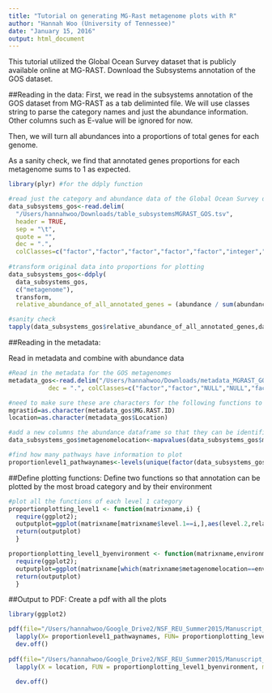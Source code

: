 ```yaml
---
title: "Tutorial on generating MG-Rast metagenome plots with R"
author: "Hannah Woo (University of Tennessee)"
date: "January 15, 2016"
output: html_document
---
```


This tutorial utilized the Global Ocean Survey dataset that is publicly available online at MG-RAST.  Download the Subsystems annotation of the GOS dataset.

##Reading in the data:
First, we read in the subsystems annotation of the GOS dataset from MG-RAST as a tab deliminted file.
We will use classes string to parse the category names and just the abundance information.  Other columns such as E-value will be ignored for now.  

Then, we will turn all abundances into a proportions of total genes for each genome.

As a sanity check, we find that annotated genes proportions for each metagenome sums to 1 as expected.

```r
library(plyr) #for the ddply function

#read just the category and abundance data of the Global Ocean Survey data.
data_subsystems_gos<-read.delim(
  "/Users/hannahwoo/Downloads/table_subsystemsMGRAST_GOS.tsv", 
  header = TRUE, 
  sep = "\t", 
  quote = "", 
  dec = ".", 
  colClasses=c("factor","factor","factor","factor","factor","integer","NULL","NULL","NULL","NULL","NULL"))
  
#transform original data into proportions for plotting
data_subsystems_gos<-ddply(
  data_subsystems_gos, 
  c("metagenome"), 
  transform, 
  relative_abundance_of_all_annotated_genes = (abundance / sum(abundance)))

#sanity check
tapply(data_subsystems_gos$relative_abundance_of_all_annotated_genes,data_subsystems_gos$metagenome, sum)
```
##Reading in the metadata:

Read in metadata and combine with abundance data
```r
#Read in the metadata for the GOS metagenomes
metadata_gos<-read.delim("/Users/hannahwoo/Downloads/metadata_MGRAST_GOS.tsv", header = TRUE, sep = "\t", quote = "",
           dec = ".", colClasses=c("factor","factor","NULL","NULL","factor","factor","factor","factor","factor","NULL","factor","factor"))

#need to make sure these are characters for the following functions to work properly
mgrastid=as.character(metadata_gos$MG.RAST.ID)
location=as.character(metadata_gos$Location)

#add a new columns the abundance dataframe so that they can be identified by location 
data_subsystems_gos$metagenomelocation<-mapvalues(data_subsystems_gos$metagenome, from =mgrastid, to = location)   

#find how many pathways have information to plot
proportionlevel1_pathwaynames<-levels(unique(factor(data_subsystems_gos$level.1))) 

```
##Define plotting functions:
Define two functions so that annotation can be plotted by the most broad category and by their environment
```r
#plot all the functions of each level 1 category
proportionplotting_level1 <- function(matrixname,i) {
  require(ggplot2); 
  outputplot=ggplot(matrixname[matrixname$level.1==i,],aes(level.2,relative_abundance_of_all_annotated_genes)) + geom_point(colour="black") + theme(axis.text.x=element_text(angle=-90, size=8, colour="black")) + coord_flip() + ggtitle(paste(i,"level.1")); 
  return(outputplot)
  }

proportionplotting_level1_byenvironment <- function(matrixname,environment) {
  require(ggplot2); 
  outputplot=ggplot(matrixname[which(matrixname$metagenomelocation==environment),],aes(level.1,relative_abundance_of_all_annotated_genes), fill=metagenometype) + geom_bar(stat="identity", position="dodge", aes(fill=metagenomelocation), colour="black") + theme(axis.text.x=element_text(angle=-90, size=8, colour="black"),legend.position ="top") + scale_fill_manual(values=c("#FFFFFF","#a9a9a9")) + coord_flip() + ggtitle(paste(environment,"level.1")); 
  return(outputplot)
  }
```
##Output to PDF:
Create a pdf with all the plots
```r
library(ggplot2)

pdf(file="/Users/hannahwoo/Google_Drive2/NSF_REU_Summer2015/Manuscript_figures/Testing_function_plots/bypathway.pdf", width=12) 
  lapply(X= proportionlevel1_pathwaynames, FUN= proportionplotting_level1, matrixname=data_subsystems_gos)
  dev.off()
  
pdf(file="/Users/hannahwoo/Google_Drive2/NSF_REU_Summer2015/Manuscript_figures/Testing_function_plots/bypathway_environment.pdf", width=12) 
  lapply(X = location, FUN = proportionplotting_level1_byenvironment, matrixname=data_subsystems_gos)

  dev.off()
```
